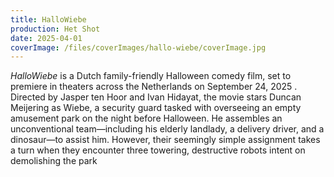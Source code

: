 ```yaml
---
title: HalloWiebe
production: Het Shot
date: 2025-04-01
coverImage: /files/coverImages/hallo-wiebe/coverImage.jpg
---
```

*HalloWiebe* is a Dutch family-friendly Halloween comedy film, set to premiere in theaters across the Netherlands on September 24, 2025 . Directed by Jasper ten Hoor and Ivan Hidayat, the movie stars Duncan Meijering as Wiebe, a security guard tasked with overseeing an empty amusement park on the night before Halloween. He assembles an unconventional team—including his elderly landlady, a delivery driver, and a dinosaur—to assist him. However, their seemingly simple assignment takes a turn when they encounter three towering, destructive robots intent on demolishing the park
